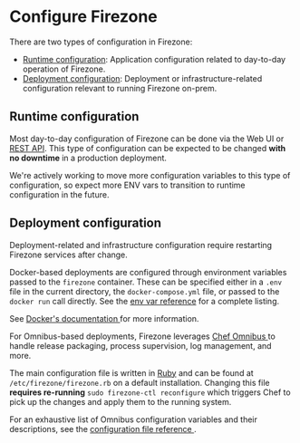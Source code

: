 
# Configure Firezone

There are two types of configuration in Firezone:

- [Runtime configuration](#runtime-configuration): Application configuration
  related to day-to-day operation of Firezone.
- [Deployment configuration](#deployment-configuration): Deployment or
  infrastructure-related configuration relevant to running Firezone on-prem.

## Runtime configuration

Most day-to-day configuration of Firezone can be done via the Web UI or
[REST API](/docs/reference/rest-api/configurations). This type of configuration
can be expected to be changed **with no downtime** in a production deployment.

We're actively working to move more configuration variables to this type of
configuration, so expect more ENV vars to transition to runtime configuration in
the future.

## Deployment configuration

Deployment-related and infrastructure configuration require restarting Firezone
services after change.

<TabsGroup>
<TabsItem title="Docker" active>

Docker-based deployments are configured through environment variables passed to
the `firezone` container. These can be specified either in a `.env` file in the
current directory, the `docker-compose.yml` file, or passed to the `docker run`
call directly. See the [env var reference](../../reference/env-vars) for a
complete listing.

See
[Docker's documentation ](https://docs.docker.com/compose/envvars-precedence/)
for more information.

</TabsItem>
<TabsItem title="Omnibus">

For Omnibus-based deployments, Firezone leverages
[Chef Omnibus ](https://github.com/chef/omnibus) to handle release packaging,
process supervision, log management, and more.

The main configuration file is written in [Ruby](https://ruby-lang.org) and can
be found at `/etc/firezone/firezone.rb` on a default installation. Changing this
file **requires re-running** `sudo firezone-ctl reconfigure` which triggers Chef
to pick up the changes and apply them to the running system.

For an exhaustive list of Omnibus configuration variables and their
descriptions, see the
[configuration file reference ](../../reference/configuration-file).

</TabsItem>
</TabsGroup>
